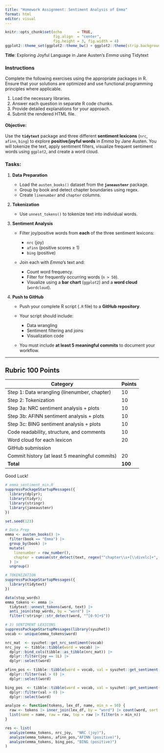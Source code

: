 ```yaml
---
title: "Homework Assignment: Sentiment Analysis of Emma"
format: html
editor: visual
---
```


```r
knitr::opts_chunk$set(echo       = TRUE, 
                      fig.align  = "center",
                      fig.height = 3, fig.width = 4)
ggplot2::theme_set(ggplot2::theme_bw() + ggplot2::theme(strip.background = ggplot2::element_rect(fill = "white")))
```

**Title**: Exploring Joyful Language in Jane Austen’s *Emma* using Tidytext

### **Instructions**

Complete the following exercises using the appropriate packages in R. Ensure that your solutions are optimized and use functional programming principles where applicable.

1.  Load the necessary libraries.
2.  Answer each question in separate R code chunks.
3.  Provide detailed explanations for your approach.
4.  Submit the rendered HTML file.

#### **Objective**:

Use the **`tidytext`** package and three different **sentiment lexicons** (`nrc`, `afinn`, `bing`) to explore **positive/joyful words** in *Emma* by Jane Austen. You will tokenize the text, apply sentiment filters, visualize frequent sentiment words using `ggplot2`, and create a word cloud.

### **Tasks**:

1.  **Data Preparation**

    -   Load the `austen_books()` dataset from the **`janeaustenr`** package.
    -   Group by book and detect chapter boundaries using regex.
    -   Create `linenumber` and `chapter` columns.

2.  **Tokenization**

    -   Use `unnest_tokens()` to tokenize text into individual words.

3.  **Sentiment Analysis**

    -   Filter joy/positive words from **each** of the three sentiment lexicons:

        -   `nrc` (joy)
        -   `afinn` (positive scores ≥ 1)
        -   `bing` (positive)

    -   Join each with *Emma*'s text and:

        -   Count word frequency.
        -   Filter for frequently occurring words (`n > 50`).
        -   Visualize using a **bar chart** (`ggplot2`) and a **word cloud** (`wordcloud`).

4.  **Push to GitHub**

    -   Push your complete R script (`.R` file) to a **GitHub repository**.

    -   Your script should include:

        -   Data wrangling
        -   Sentiment filtering and joins
        -   Visualization code

    -   You must include **at least 5 meaningful commits** to document your workflow.

------------------------------------------------------------------------

## **Rubric 100 Points**

| Category                                       | Points  |
|------------------------------------------------|---------|
| Step 1: Data wrangling (linenumber, chapter)   | 10      |
| Step 2: Tokenization                           | 10      |
| Step 3a: NRC sentiment analysis + plots        | 10      |
| Step 3b: AFINN sentiment analysis + plots      | 10      |
| Step 3c: BING sentiment analysis + plots       | 10      |
| Code readability, structure, and comments      | 10      |
| Word cloud for each lexicon                    | 20      |
| GitHub submission                              |         |
| Commit history (at least 5 meaningful commits) | 20      |
| **Total**                                      | **100** |

Good Luck!

```r
# emma_sentiment_min.R
suppressPackageStartupMessages({
  library(dplyr); 
  library(tidyr); 
  library(stringr)
  library(janeaustenr)
})

set.seed(123)

# Data Prep
emma <- austen_books() |>
  filter(book == "Emma") |>
  group_by(book) |>
  mutate(
    linenumber = row_number(),
    chapter = cumsum(str_detect(text, regex("^chapter\\s+[\\divxlc]+", ignore_case = TRUE))) + 1L
  ) |>
  ungroup()

```

```r
# TOKENIZATION
suppressPackageStartupMessages({
  library(tidytext)
})

data(stop_words)
emma_tokens <- emma |>
  tidytext::unnest_tokens(word, text) |>
  anti_join(stop_words, by = "word") |>
  filter(!stringr::str_detect(word, "^[0-9]+$"))
```

```r
# 3) SENTIMENT LEXICONS
suppressPackageStartupMessages(library(syuzhet))
vocab <- unique(emma_tokens$word)

nrc_mat  <- syuzhet::get_nrc_sentiment(vocab)
nrc_joy  <- tibble::tibble(word = vocab) |>
  dplyr::bind_cols(tibble::as_tibble(nrc_mat)) |>
  dplyr::filter(joy == 1L) |>
  dplyr::select(word)

afinn_pos <- tibble::tibble(word = vocab, val = syuzhet::get_sentiment(vocab, method = "afinn")) |>
  dplyr::filter(val > 0) |>
  dplyr::select(word)

bing_pos  <- tibble::tibble(word = vocab, val = syuzhet::get_sentiment(vocab, method = "bing")) |>
  dplyr::filter(val > 0) |>
  dplyr::select(word)

analyze <- function(tokens, lex_df, name, min_n = 50) {
  raw <- tokens |> inner_join(lex_df, by = "word") |> count(word, sort = TRUE)
  list(name = name, raw = raw, top = raw |> filter(n > min_n))
}

res <- list(
  analyze(emma_tokens, nrc_joy,  "NRC (joy)"),
  analyze(emma_tokens, afinn_pos,"AFINN (positive)"),
  analyze(emma_tokens, bing_pos, "BING (positive)")
)

```

